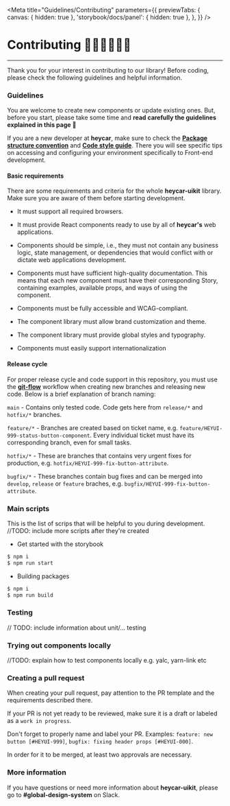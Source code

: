 
<Meta
  title="Guidelines/Contributing"
  parameters={{
    previewTabs: {
      canvas: { hidden: true },
      'storybook/docs/panel': { hidden: true },
    },
  }}
/>

# Contributing 👩‍💻🧑‍💻👨‍💻

---

Thank you for your interest in contributing to our library! Before coding, please check the following guidelines and helpful information.

### Guidelines

You are welcome to create new components or update existing ones. But, before you start, please take some time and **read carefully the guidelines explained in this page 🥸**

If you are a new developer at **heycar**, make sure to check the **[Package structure convention](/docs/guidelines-package-structure-convention--page)** and **[Code style guide](/docs/guidelines-code-style-guide-convention--page)**.
There you will see specific tips on accessing and configuring your environment specifically to Front-end development.

#### Basic requirements

There are some requirements and criteria for the whole **heycar-uikit** library. Make sure you are aware of them before starting development.

- It must support all required browsers.

- It must provide React components ready to use by all of **heycar's** web applications.

- Components should be simple, i.e., they must not contain any business logic, state management, or dependencies that would conflict with or dictate web applications development.

- Components must have sufficient high-quality documentation. This means that each new component must have their corresponding Story, containing examples, available props, and ways of using the component.

- Components must be fully accessible and WCAG-compliant.

- The component library must allow brand customization and theme.

- The component library must provide global styles and typography.

- Components must easily support internationalization

#### Release cycle

For proper release cycle and code support in this repository, you must use the **[git-flow](https://www.gitkraken.com/learn/git/git-flow)** workflow when creating new branches and releasing new code.
Below is a brief explanation of branch naming:

`main` - Contains only tested code. Сode gets here from `release/*` and `hotfix/*` branches.

`feature/*` - Branches are created based on ticket name, e.g. `feature/HEYUI-999-status-button-component`. Every individual ticket must have its corresponding branch, even for small tasks.

`hotfix/*` - These are branches that contains very urgent fixes for production, e.g. `hotfix/HEYUI-999-fix-button-attribute`.

`bugfix/*` - These branches contain bug fixes and can be merged into `develop`, `release` or `feature` braches, e.g. `bugfix/HEYUI-999-fix-button-attribute`.

### Main scripts

This is the list of scrips that will be helpful to you during development.
//TODO: include more scripts after they're created

- Get started with the storybook

```bash
$ npm i
$ npm run start
```

- Building packages

```bash
$ npm i
$ npm run build
```

### Testing

// TODO: include information about unit/... testing

### Trying out components locally

//TODO: explain how to test components locally e.g. yalc, yarn-link etc

### Creating a pull request

When creating your pull request, pay attention to the PR template and the requirements described there.

If your PR is not yet ready to be reviewed, make sure it is a draft or labeled as a `work in progress`.

Don't forget to properly name and label your PR. Examples: `feature: new button [#HEYUI-999]`, `bugfix: fixing header props [#HEYUI-000]`.

In order for it to be merged, at least two approvals are necessary.

### More information

If you have questions or need more information about **heycar-uikit**, please go to **#global-design-system** on Slack.
